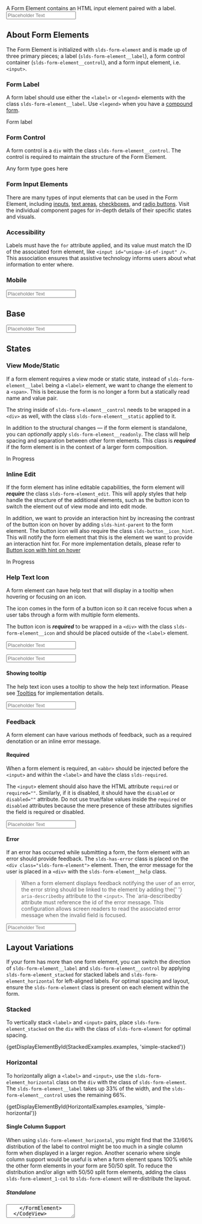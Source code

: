
<div className="doc lead">
  A Form Element contains an HTML input element paired with a label.
</div>

<CodeView exampleOnly>
  <FormElement
    labelContent="Form Label"
    inputId="form-element-showcase-01"
    isRequired
  >
    <Input
      id="form-element-showcase-01"
      placeholder="Placeholder Text"
      required
    />
  </FormElement>
</CodeView>

## About Form Elements

The Form Element is initialized with `slds-form-element` and is made up of three primary pieces; a label (`slds-form-element__label`), a form control container (`slds-form-element__control`), and a form input element, i.e. `<input>`.

### Form Label

A form label should use either the `<label>` or `<legend>` elements with the class `slds-form-element__label`. Use `<legend>` when you have a [compound form](/components/form-element/#Compound).

<CodeBlock toggleCode={false}>
  <label className="slds-form-element__label" htmlFor="unique-id-of-input">
    Form label
  </label>
</CodeBlock>

### Form Control

A form control is a `div` with the class `slds-form-element__control`. The control is required to maintain the structure of the Form Element.

<CodeBlock toggleCode={false}>
  <div className="slds-form-element__control">Any form type goes here</div>
</CodeBlock>

### Form Input Elements

There are many types of input elements that can be used in the Form Element, including [inputs](/components/input), [text areas](/components/textarea), [checkboxes](/components/checkbox), and [radio buttons](/components/radio-group). Visit the individual component pages for in-depth details of their specific states and visuals.

### Accessibility

Labels must have the `for` attribute applied, and its value must match the ID of the associated form element, like `<input id="unique-id-of-input" />`. This association ensures that assistive technology informs users about what information to enter where.

### Mobile

<MobileBlurb patternSpecificText="form elements will have an increased size of label and info icon" />

<CodeView frameOnly>
  <FormElement
    labelContent="Form Label"
    inputId="form-element-showcase-01"
    isRequired
  >
    <Input
      id="form-element-showcase-01"
      placeholder="Placeholder Text"
      required
    />
  </FormElement>
</CodeView>

## Base

<Example title="Form Element - Base">
  <CodeView>
    <FormElement labelContent="Form Label" inputId="form-element-01">
      <Input id="form-element-01" placeholder="Placeholder Text" />
    </FormElement>
  </CodeView>
</Example>

## States

### View Mode/Static

If a form element requires a view mode or static state, instead of `slds-form-element__label` being a `<label>` element, we want to change the element to a `<span>`. This is because the form is no longer a form but a statically read name and value pair.

The string inside of `slds-form-element__control` needs to be wrapped in a `<div>` as well, with the class `slds-form-element__static` applied to it.

In addition to the structural changes — if the form element is standalone, you can _optionally_ apply `slds-form-element__readonly`. The class will help spacing and separation between other form elements. This class is **_required_** if the form element is in the context of a larger form composition.

<Example title="Form Element - Readonly">
  <CodeView>
    <FormElement labelContent="Status" isViewMode>
      <FormElementStatic>In Progress</FormElementStatic>
    </FormElement>
  </CodeView>
</Example>

### Inline Edit

If the form element has inline editable capabilities, the form element will **_require_** the class `slds-form-element_edit`. This will apply styles that help handle the structure of the additional elements, such as the button icon to switch the element out of view mode and into edit mode.

In addition, we want to provide an interaction hint by increasing the contrast of the button icon on hover by adding `slds-hint-parent` to the form element. The button icon will also require the class `slds-button__icon_hint`. This will notify the form element that this is the element we want to provide an interaction hint for. For more implementation details, please refer to [Button icon with hint on hover](/components/button-icons/#Hint-on-hover)

<Example title="Form Element - Inline Edit">

<CodeView>
  <FormElement labelContent="Status" isViewMode isEditable hasHint>
    <FormElementStatic>In Progress</FormElementStatic>
    <ButtonIcon
      iconClassName="slds-button__icon_hint"
      symbol="edit"
      assistiveText="Edit: Status"
      title="Edit: Status"
    />
  </FormElement>
</CodeView>

</Example>

### Help Text Icon

A form element can have help text that will display in a tooltip when hovering or focusing on an icon.

The icon comes in the form of a button icon so it can receive focus when a user tabs through a form with multiple form elements.

The button icon is **_required_** to be wrapped in a `<div>` with the class `slds-form-element__icon` and should be placed outside of the `<label>` element.

<Example title="Form Element - Help Text Icon">

<CodeView>
  <FormElement labelContent="Status" inputId="form-element-help-01" hasTooltip>
    <Input id="form-element-help-01" placeholder="Placeholder Text" />
  </FormElement>
</CodeView>

</Example>

<MobileNotice
  docsLink="#Mobile"
  header="Mobile context changes"
  elementName="form elements with a help text icon"
/>

<CodeView frameOnly>
  <FormElement labelContent="Status" inputId="form-element-help-01m" hasTooltip>
    <Input id="form-element-help-01m" placeholder="Placeholder Text" />
  </FormElement>
</CodeView>

#### Showing tooltip

The help text icon uses a tooltip to show the help text information. Please see [Tooltips](/components/tooltips/) for implementation details.

<Example title="Form Element - Help Text Icon - Showing tooltip">

<CodeView demoStyles="padding-top: 4rem;">
  <FormElement
    labelContent="Status"
    inputId="tooltip-showing-form-element-help-01"
    hasTooltip
    showTooltip
  >
    <Input
      id="tooltip-showing-form-element-help-01"
      placeholder="Placeholder Text"
    />
  </FormElement>
</CodeView>

</Example>

### Feedback

A form element can have various methods of feedback, such as a required denotation or an inline error message.

#### Required

When a form element is required, an `<abbr>` should be injected before the `<input>` and within the `<label>` and have the class `slds-required`.

The `<input>` element should also have the HTML attribute `required` or `required=""`. Similarly, if it is disabled, it should have the `disabled` or `disabled=""` attribute. Do not use true/false values inside the `required` or `disabled` attributes because the mere presence of these attributes signifies the field is required or disabled.

<Example title="Form Element - Required">

<CodeView>
  <FormElement labelContent="Form Label" inputId="form-element-03" isRequired>
    <Input id="form-element-03" placeholder="Placeholder Text" required />
  </FormElement>
</CodeView>

</Example>

#### Error

If an error has occurred while submitting a form, the form element with an error should provide feedback. The `slds-has-error` class is placed on the `<div class="slds-form-element">` element. Then, the error message for the user is placed in a `<div>` with the `slds-form-element__help` class.

<Blockquote type="a11y" header="Accessibility requirement">
  <p>
    When a form element displays feedback notifying the user of an error, the
    error string should be linked to the element by adding the{' '}
    <code>aria-describedby</code> attribute to the <code>&lt;input&gt;</code>.
    The `aria-describedby` attribute must reference the id of the error message.
    This configuration allows screen readers to read the associated error
    message when the invalid field is focused.
  </p>
</Blockquote>

<Example title="Form Element - Error">

<CodeView>
  <FormElement
    hasError
    labelContent="Form Label"
    inputId="form-element-05"
    errorId="form-error-01"
    isRequired
    inlineMessage="This field is required"
  >
    <Input
      id="form-element-05"
      placeholder="Placeholder Text"
      required
      aria-describedby="form-error-01"
    />
  </FormElement>
</CodeView>

</Example>

## Layout Variations

If your form has more than one form element, you can switch the direction of `slds-form-element__label` and `slds-form-element__control` by applying `slds-form-element_stacked` for stacked labels and `slds-form-element_horizontal` for left-aligned labels. For optimal spacing and layout, ensure the `slds-form-element` class is present on each element within the form.

### Stacked

To vertically stack <code>&lt;label&gt;</code> and <code>&lt;input&gt;</code> pairs, place `slds-form-element_stacked` on the `div` with the class of `slds-form-element` for optimal spacing.

<Example title="Form Layout - Stacked">
  <CodeView>
    {getDisplayElementById(StackedExamples.examples, 'simple-stacked')}
  </CodeView>
</Example>

### Horizontal

To horizontally align a `<label>` and `<input>`, use the `slds-form-element_horizontal` class on the `div` with the class of `slds-form-element`. The `slds-form-element__label` takes up 33% of the width, and the `slds-form-element__control` uses the remaining 66%.

<Example title="Form Layout - Horizontal">
  <CodeView>
    {getDisplayElementById(HorizontalExamples.examples, 'simple-horizontal')}
  </CodeView>
</Example>

#### Single Column Support

When using `slds-form-element_horizontal`, you might find that the 33/66% distribution of the label to control might be too much in a single column form when displayed in a larger region. Another scenario where single column support would be useful is when a form element spans 100% while the other form elements in your form are 50/50 split. To reduce the distribution and/or align with 50/50 split form elements, adding the class `slds-form-element_1-col` to `slds-form-element` will re-distribute the layout.

##### Standalone

<Example title="Form Layout - Horizontal - Single Column standalone">
  <CodeView>
    <FormElement
      isHorizontal
      labelContent="Description"
      inputId="single-form-element-id-01"
      isEditing
      column={1}
    >
      <Textarea
        id="single-form-element-id-01"
        defaultValue="Aenean eu leo quam. Pellentesque ornare sem lacinia quam venenatis vestibulum. Etiam porta sem malesuada magna mollis euismod."
      />
    </FormElement>
  </CodeView>
</Example>

##### With 50/50 split

<Example title="Form Layout - Horizontal - Single Column combo">
  <CodeView>
    <div className="slds-form" role="list">
      <RecordDetailRow>
        <RecordDetailItem>
          <FormElement
            isHorizontal
            labelContent="Label"
            inputId="single-form-element-id-02"
            isEditing
          >
            <Input
              id="single-form-element-id-02"
              placeholder="Placeholder Text"
            />
          </FormElement>
        </RecordDetailItem>
        <RecordDetailItem>
          <FormElement
            isHorizontal
            labelContent="Label"
            inputId="single-form-element-id-03"
            isEditing
          >
            <Input
              id="single-form-element-id-03"
              placeholder="Placeholder Text"
            />
          </FormElement>
        </RecordDetailItem>
      </RecordDetailRow>
      <RecordDetailRow>
        <RecordDetailItem>
          <FormElement
            isHorizontal
            labelContent="Description"
            inputId="single-form-element-id-04"
            isEditing
            column={1}
          >
            <Textarea
              id="single-form-element-id-04"
              placeholder="Placeholder Text"
              defaultValue="Aenean eu leo quam. Pellentesque ornare sem lacinia quam venenatis vestibulum. Etiam porta sem malesuada magna mollis euismod."
            />
          </FormElement>
        </RecordDetailItem>
      </RecordDetailRow>
    </div>
  </CodeView>
</Example>

### Compound

A compound form is a grouping of several form elements described by a label/title. The compound form should be implemented as a `<fieldset>`, where the label/title is implemented as a `<legend>` element.

The `<fieldset>` **_requires_** the class `slds-form-element_compound`. This class handles the layout and wrapping of the form elements that are grouped together.

The `<legend>` element **_requires_** the class `slds-form-element__legend`. Legend elements can only accept a limited amount of CSS properties so this class is there to help manage its layout.

<CodeBlock toggleCode={false}>
  <Fieldset hasCompoundFields label="Fieldset Label">
    ...
  </Fieldset>
</CodeBlock>

#### Rows

Each row of a compound field should be wrapped in a `<div>` with the class `slds-form-element__row`.

#### Fields

Each field inside of a compound row can be explicitly sized by using a sizing class, e.g. `slds-size_1-of-2`.

<CodeBlock toggleCode={false}>
  <CompoundFormRow>
    <div className="slds-size_1-of-2">...</div>
  </CompoundFormRow>
</CodeBlock>

<Example title="Form Layout - Compound">
  <CodeView demoStyles="max-width: 400px;">{CompoundExamples.default}</CodeView>
</Example>

#### Address

Though an address form is utilizing the `slds-form-element_compound` class, we need to also add the `slds-form-element_address` class to the component. We modify some of the behavior of an address form with this class.

<Example title="Form Layout - Compound - Address">
  <CodeView demoStyles="max-width: 400px;">{AddressExamples.default}</CodeView>
</Example>

## Usage Examples

### Record Form

A record form is a series of rows created by `slds-form__row`. Inside of each row contains up to 2 inline-editable form element. Each item inside of `slds-form__row` is required to be wrapped in a `<div>` with the class `slds-form__item`.

<Blockquote type="a11y" header="Accessibility Requirement">
  <p>
    Due to the nature of how the record form is composed, we need to notify
    screen readers that this is a list by adding <code>role="list"</code> to the{' '}
    <code>slds-form</code> element. Every column inside of each row should get{' '}
    <code>role="listitem"</code> to identify itself as items of the list.
  </p>
</Blockquote>

#### View Mode

When in view/readonly mode, it is _required_ to have the class `slds-form-element_readonly` on the `slds-form-element` element. This class will provide styles for scanability and spacing.

If inline-edit mode is enabled, you will also need to add `slds-form-element_edit` to the `slds-form-element` to accommodate the space for the edit button icon.

##### Stacked Alignment

When you want the form elements inside of your record form to be stacked. Each `slds-form-element` should also get the class `slds-form-element_stacked`.

<Example title="Form Element - Record Detail - View Mode">
  <CodeView>
    <RecordDetail
      snapshot={Snapshot.ObjectFieldTypes}
      isViewMode
      hasInlineEdit
      direction="stacked"
    />
  </CodeView>
</Example>

##### Horizontal Alignment

By adding the class `slds-form-element_horizontal` to every `slds-form-element`, your form can switch from stacked to left-aligned, horizontal labels in order to reduce vertical space.

<Example title="Form Element - Record Detail - View Mode - Horizontal">
  <CodeView>
    <RecordDetail
      snapshot={Snapshot.ObjectFieldTypesHorizontal}
      isViewMode
      hasInlineEdit
      direction="horizontal"
    />
  </CodeView>
</Example>

#### Edit Mode

When a form switches to edit mode, we need to replace all readonly form elements with their semantic field type form element. The structure remains the same:

<CodeBlock toggleCode={false}>
  <FormElement labelContent="My Label" inputId="unique-form-element-id">
    ...
  </FormElement>
</CodeBlock>

The form content found inside of `slds-form-element__control` should be replaced with the appropriate field type of the view/readonly state.

##### Stacked Alignment

<Example title="Form Element - Record Detail - Edit Mode">
  <CodeView>
    <RecordDetail snapshot={Snapshot.ObjectFieldTypes} direction="stacked" />
  </CodeView>
</Example>

##### Horizontal Alignment

<Example title="Form Element - Record Detail - Edit Mode - Horizontal">
  <CodeView>
    <RecordDetail
      snapshot={Snapshot.ObjectFieldTypesHorizontal}
      direction="horizontal"
    />
  </CodeView>
</Example>
